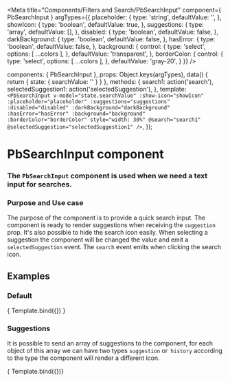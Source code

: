 

<Meta
  title="Components/Filters and Search/PbSearchInput"
  component={ PbSearchInput }
  argTypes={{
    placeholder: {
      type: 'string',
      defaultValue: '',
    },
    showIcon: {
      type: 'boolean',
      defaultValue: true,
    },
    suggestions: {
      type: 'array',
      defaultValue: [],
    },
    disabled: {
      type: 'boolean',
      defaultValue: false,
    },
    darkBackground: {
      type: 'boolean',
      defaultValue: false,
    },
    hasError: {
      type: 'boolean',
      defaultValue: false,
    },
    background: {
      control: {
        type: 'select',
        options: [ ...colors ],
      },
      defaultValue: 'transparent',
    },
    borderColor: {
      control: {
        type: 'select',
        options: [ ...colors ],
      },
      defaultValue: 'gray-20',
    }
  }}
/>

  components: { PbSearchInput },
  props: Object.keys(argTypes),
  data() {
    return {
      state: {
        searchValue: ''
      }
    }
  },
  methods: {
    search1: action('search'),
    selectedSuggestion1: action('selectedSuggestion'),
  },
  template: `
    <PbSearchInput
      v-model="state.searchValue"
      :show-icon="showIcon"
      :placeholder="placeholder"
      :suggestions="suggestions"
      :disabled="disabled"
      :darkBackground="darkBackground"
      :hasError="hasError"
      :background="background"
      :borderColor="borderColor"
      style="width: 30%"
      @search="search1"
      @selectedSuggestion="selectedSuggestion1"
    />
  `,
});

# **PbSearchInput component**
### The `PbSearchInput` component is used when we need a text input for searches.

### Purpose and Use case

The purpose of the component is to provide a quick search input.
The component is ready to render suggestions when receiving the `suggestion` prop.
It's also possible to hide the search icon easily.
When selecting a suggestion the component will be changed the value and emit a `selectedSuggestion` event.
The `search` event emits when clicking the search icon.

## Examples

### Default

<Canvas>
  <Story name="Default" height="auto">
    { Template.bind({}) }
  </Story>
</Canvas>

### Suggestions

It is possible to send an array of suggestions to the component, for each object of this array
we can have two types `suggestion` or` history` according to the type the component will render a different icon.

<Canvas>
  <Story
    name="Suggestions"
    height="auto"
    args={{
      suggestions: [
        {
          type: 'suggestion',
          value: 'Node JS',
        },
        {
          type: 'history',
          value: 'Vue',
        },
      ]
    }}
  >
    { Template.bind({})}
  </Story>
</Canvas>
